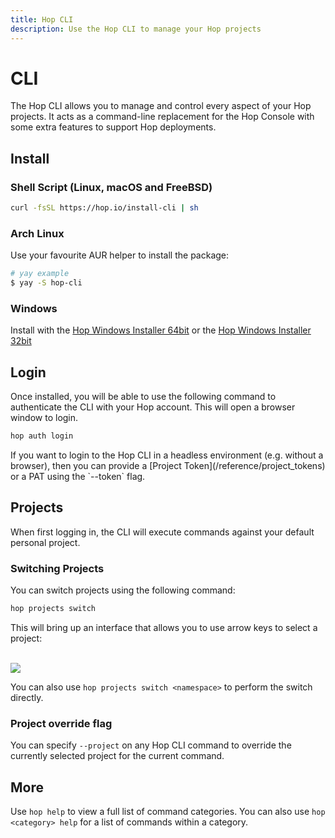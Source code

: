 ```yaml
---
title: Hop CLI
description: Use the Hop CLI to manage your Hop projects
---
```



# CLI

The Hop CLI allows you to manage and control every aspect of your Hop projects. It acts as a command-line replacement for the Hop Console with some extra features to support Hop deployments.

## Install

### Shell Script (Linux, macOS and FreeBSD)

```bash
curl -fsSL https://hop.io/install-cli | sh
```

### Arch Linux

Use your favourite AUR helper to install the package:

```bash
# yay example
$ yay -S hop-cli
```

### Windows

Install with the [Hop Windows Installer 64bit](https://download.hop.sh/windows/x86_64) or the [Hop Windows Installer 32bit](https://download.hop.sh/windows/i686)

## Login

Once installed, you will be able to use the following command to authenticate the CLI with your Hop account. This will open a browser window to login.

```sh
hop auth login
```

<Callout>
	If you want to login to the Hop CLI in a headless environment (e.g. without a
	browser), then you can provide a [Project Token](/reference/project_tokens) or
	a PAT using the `--token` flag.
</Callout>

## Projects

When first logging in, the CLI will execute commands against your default personal project.

### Switching Projects

You can switch projects using the following command:

```sh
hop projects switch
```

This will bring up an interface that allows you to use arrow keys to select a project:

<br />
<Bleed>
	<Image src={cliSwitchProject} />
</Bleed>

You can also use `hop projects switch <namespace>` to perform the switch directly.

### Project override flag

You can specify `--project` on any Hop CLI command to override the currently selected project for the current command.

## More

Use `hop help` to view a full list of command categories. You can also use `hop <category> help` for a list of commands within a category.
